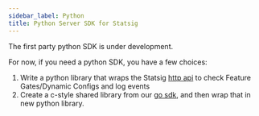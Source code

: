 ```yaml
---
sidebar_label: Python
title: Python Server SDK for Statsig
---
```


The first party python SDK is under development.

For now, if you need a python SDK, you have a few choices:

1. Write a python library that wraps the Statsig [http api](https://docs.statsig.com/http-api) to check Feature Gates/Dynamic Configs and log events
2. Create a c-style shared library from our [go sdk](https://docs.statsig.com/server/golangSDK), and then wrap that in new python library.
